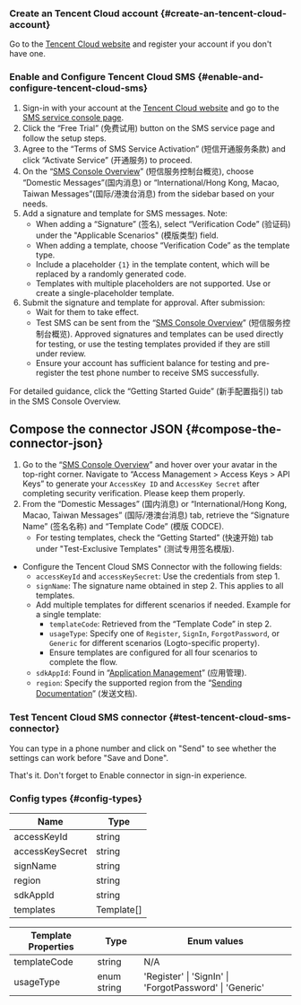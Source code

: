 ### Create an Tencent Cloud account \{#create-an-tencent-cloud-account}

Go to the [Tencent Cloud website](https://cloud.tencent.com/) and register your account if you don't have one.

### Enable and Configure Tencent Cloud SMS \{#enable-and-configure-tencent-cloud-sms}

1. Sign-in with your account at the [Tencent Cloud website](https://cloud.tencent.com/) and go to the [SMS service console page](https://cloud.tencent.com/product/sms).
2. Click the “Free Trial” (免费试用) button on the SMS service page and follow the setup steps.
3. Agree to the “Terms of SMS Service Activation” (短信开通服务条款) and click “Activate Service” (开通服务) to proceed.
4. On the “[SMS Console Overview](https://console.cloud.tencent.com/smsv2)” (短信服务控制台概览), choose “Domestic Messages”(国内消息) or “International/Hong Kong, Macao, Taiwan Messages”(国际/港澳台消息) from the sidebar based on your needs.
5. Add a signature and template for SMS messages. Note:
   - When adding a “Signature” (签名), select “Verification Code” (验证码) under the "Applicable Scenarios" (模版类型) field.
   - When adding a template, choose “Verification Code” as the template type.
   - Include a placeholder `{1}` in the template content, which will be replaced by a randomly generated code.
   - Templates with multiple placeholders are not supported. Use or create a single-placeholder template.
6. Submit the signature and template for approval. After submission:
   - Wait for them to take effect.
   - Test SMS can be sent from the “[SMS Console Overview](https://console.cloud.tencent.com/smsv2)” (短信服务控制台概览). Approved signatures and templates can be used directly for testing, or use the testing templates provided if they are still under review.
   - Ensure your account has sufficient balance for testing and pre-register the test phone number to receive SMS successfully.

For detailed guidance, click the “Getting Started Guide” (新手配置指引) tab in the SMS Console Overview.

## Compose the connector JSON \{#compose-the-connector-json}

1. Go to the “[SMS Console Overview](https://console.cloud.tencent.com/smsv2)” and hover over your avatar in the top-right corner. Navigate to “Access Management > Access Keys > API Keys” to generate your `AccessKey ID` and `AccessKey Secret` after completing security verification. Please keep them properly.
2. From the “Domestic Messages” (国内消息) or “International/Hong Kong, Macao, Taiwan Messages” (国际/港澳台消息) tab, retrieve the “Signature Name” (签名名称) and “Template Code” (模版 CODCE).
   - For testing templates, check the “Getting Started” (快速开始) tab under "Test-Exclusive Templates" (测试专用签名模版).

- Configure the Tencent Cloud SMS Connector with the following fields:
  - `accessKeyId` and `accessKeySecret`: Use the credentials from step 1.
  - `signName`: The signature name obtained in step 2. This applies to all templates.
  - Add multiple templates for different scenarios if needed. Example for a single template:
    - `templateCode`: Retrieved from the “Template Code” in step 2.
    - `usageType`: Specify one of `Register`, `SignIn`, `ForgotPassword`, or `Generic` for different scenarios (Logto-specific property).
    - Ensure templates are configured for all four scenarios to complete the flow.
  - `sdkAppId`: Found in “[Application Management](https://console.cloud.tencent.com/smsv2/app-manage)” (应用管理).
  - `region`: Specify the supported region from the “[Sending Documentation](https://cloud.tencent.com/document/api/382/52071#.E5.9C.B0.E5.9F.9F.E5.88.97.E8.A1.A8)” (发送文档).

### Test Tencent Cloud SMS connector \{#test-tencent-cloud-sms-connector}

You can type in a phone number and click on "Send" to see whether the settings can work before "Save and Done".

That's it. Don't forget to <MainSiteUrl href="/connectors/sms-connectors#enable-phone-number-sign-up-or-sign-in">Enable connector in sign-in experience</MainSiteUrl>.

### Config types \{#config-types}

| Name            | Type       |
| --------------- | ---------- |
| accessKeyId     | string     |
| accessKeySecret | string     |
| signName        | string     |
| region          | string     |
| sdkAppId        | string     |
| templates       | Template[] |

| Template Properties | Type        | Enum values                                             |
| ------------------- | ----------- | ------------------------------------------------------- |
| templateCode        | string      | N/A                                                     |
| usageType           | enum string | 'Register' \| 'SignIn' \| 'ForgotPassword' \| 'Generic' |
